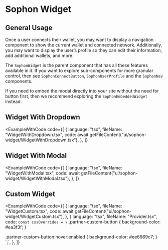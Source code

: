 
# Sophon Widget

## General Usage

Once a user connects their wallet, you may want to display a navigation component to show the current wallet and connected network. Additionally, you may want to display the user’s profile so they can edit their information, add additional wallets, and more.

The `SophonWidget` is the parent component that has all these features available in it. If you want to explore sub-components for more granular control, then see `SophonConnectButton`, `SophonUserProfile` and the `SophonNav` components.

If you need to embed the modal directly into your site without the need for button first, then we recommend exploring the `SophonEmbeddedWidget` instead.

## Widget With Dropdown

<ExampleWithCode
  code={[
    {
      language: "tsx",
      fileName: "WidgetWithDropdown.tsx",
      code: await getFileContent("ui/sophon-widget/WidgetWithDropdown.tsx"),
    },
  ]}
>
  <WidgetWithDropdown />
</ExampleWithCode>

## Widget With Modal

<ExampleWithCode
  code={[
    {
      language: "tsx",
      fileName: "WidgetWithModal.tsx",
      code: await getFileContent("ui/sophon-widget/WidgetWithModal.tsx"),
    },
  ]}
>
  <WidgetWithModal />
</ExampleWithCode>

## Custom Widget

<ExampleWithCode
  code={[
    {
      language: "tsx",
      fileName: "WidgetCustom.tsx",
      code: await getFileContent("ui/sophon-widget/WidgetCustom.tsx"),
    },
    {
            language: "tsx",
            fileName: "Provider.tsx",
            code: `const cssOverrides = \`
  .partner-custom-button {
    background-color: #ea3f3f;
  }

.partner-custom-button:hover:enabled {
background-color: #ee6969c7;
}
\`;`,
},
]}

>

  <WidgetCustom />
</ExampleWithCode>
